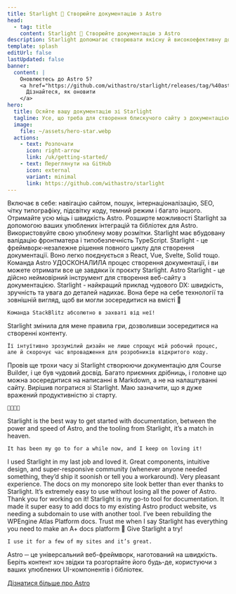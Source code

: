 ```yaml
---
title: Starlight 🌟 Створюйте документацію з Astro
head:
  - tag: title
    content: Starlight 🌟 Створюйте документацію з Astro
description: Starlight допомагає створювати якісну й високоефективну документацію за допомогою Astro.
template: splash
editUrl: false
lastUpdated: false
banner:
  content: |
    Оновлюєтесь до Astro 5?
    <a href="https://github.com/withastro/starlight/releases/tag/%40astrojs/starlight%400.30.0">
      Дізнайтеся, як оновити
    </a>
hero:
  title: Осяйте вашу документацію зі Starlight
  tagline: Усе, що треба для створення блискучого сайту з документацією. Швидко, доступно та без зайвих складнощів.
  image:
    file: ~/assets/hero-star.webp
  actions:
    - text: Розпочати
      icon: right-arrow
      link: /uk/getting-started/
    - text: Переглянути на GitHub
      icon: external
      variant: minimal
      link: https://github.com/withastro/starlight
---
```



<CardGrid stagger>
	<Card title="Документація, яка вражає" icon="open-book">
		Включає в себе: навігацію сайтом, пошук, інтернаціоналізацію, SEO, чітку
		типографіку, підсвітку коду, темний режим і багато іншого.
	</Card>
	<Card title="Працює на Astro" icon="rocket">
		Отримайте усю міць і швидкість Astro. Розширте можливості Starlight за
		допомогою ваших улюблених інтеграцій та бібліотек для Astro.
	</Card>
	<Card title="Markdown, Markdoc і MDX" icon="document">
		Використовуйте свою улюблену мову розмітки. Starlight має вбудовану
		валідацію фронтматера і типобезпечність TypeScript.
	</Card>
	<Card title="Використовуйте вже створені власні UI-компоненти" icon="puzzle">
		Starlight - це фреймворк-незалежне рішення повного циклу для створення документації. Воно легко поєднується з React, Vue, Svelte,
		Solid тощо.
	</Card>
</CardGrid>

<TestimonialGrid title="Що кажуть люди">
  <Testimonial
    name="Rachel"
    handle="rachelnabors"
    cite="https://twitter.com/astrodotbuild/status/1724934718745915558"
  >
    Команда Astro УДОСКОНАЛИЛА процес створення документації, і ви можете отримати все це завдяки їх проєкту Starlight.
  </Testimonial>
  <Testimonial
    name="Flavio"
    handle="flaviocopes"
    cite="https://twitter.com/flaviocopes/status/1738237658717905108"
  >
    Astro Starlight - це дійсно неймовірний інструмент для створення веб-сайту з документацією.
  </Testimonial>
  <Testimonial
    name="Tomek"
    handle="sulco"
    cite="https://twitter.com/sulco/status/1735610348730802342"
  >
    Starlight - найкращий приклад чудового DX: швидкість, зручність та
    увага до деталей надихає. Вона бере на себе технології та зовнішній вигляд,
    щоб ви могли зосередитися на вмісті 👏

    Команда StackBlitz абсолютно в захваті від неї!

  </Testimonial>
  <Testimonial
    name="Roberto"
    handle="RmeetsH"
    cite="https://twitter.com/RmeetsH/status/1735783992018760090"
  >
    Starlight змінила для мене правила гри, дозволивши зосередитися на створенні контенту.

    Її інтуїтивно зрозумілий дизайн не лише спрощує мій робочий процес, але й скорочує час впровадження для розробників відкритого коду.

  </Testimonial>
  <Testimonial
    name="Joel"
    handle="jhooks"
    cite="https://twitter.com/jhooks/status/1727405160547418405"
  >
	  Провів ще трохи часу зі Starlight створюючи документацію для Course Builder, і це був чудовий досвід. Багато приємних дрібниць, і головне що можна зосередитися на написанні в Markdown, а не на налаштуванні сайту.
  </Testimonial>
  <Testimonial
    name="Rick"
    handle="rick_viscomi"
    cite="https://twitter.com/rick_viscomi/status/1665867447910510593"
  >
    Вирішив погратися зі Starlight. Маю зазначити, що я дуже вражений продуктивністю зі старту.

    💯💯💯💯

  </Testimonial>
  <Testimonial
    name="Nicolas"
    handle="beaussan"
    cite="https://twitter.com/beaussan/status/1735625189583466893"
  >
    Starlight is the best way to get started with documentation, between the
    power and speed of Astro, and the tooling from Starlight, it’s a match in
    heaven.

    It has been my go to for a while now, and I keep on loving it!

  </Testimonial>
  <Testimonial
    name="Sylwia"
    handle="SylwiaVargas"
    cite="https://x.com/SylwiaVargas/status/1726556825741578286"
  >
    I used Starlight in my last job and loved it. Great components, intuitive
    design, and super-responsive community (whenever anyone needed something,
    they’d ship it soonish or tell you a workaround). Very pleasant experience.
  </Testimonial>
  <Testimonial
    name="Lou Cyx"
    handle="loucyx"
    cite="https://elk.zone/m.webtoo.ls/@loucyx@mastodon.social/111587380021362284"
  >
    The docs on my monorepo site look better than ever thanks to Starlight. It’s extremely easy to use without losing all the power of Astro. Thank you for working on it!
  </Testimonial>
  <Testimonial
    name="BowTiedWebReaper"
    handle="BowTiedWebReapr"
    cite="https://twitter.com/BowTiedWebReapr/status/1735633399501697517"
  >
    Starlight is my go-to tool for documentation. It made it super easy to add docs to my existing Astro product website, vs needing a subdomain to use with another tool.
  </Testimonial>
  <Testimonial
    name="Jeff"
    handle="J_Everhart383"
    cite="https://twitter.com/J_Everhart383/status/1691900590048292908"
  >
    I’ve been rebuilding the WPEngine Atlas Platform docs. Trust me when I say Starlight has everything you need to make an A+ docs platform&nbsp;🙌
  </Testimonial>
  <Testimonial
    name="Chloe"
    handle="solelychloe"
    cite="https://twitter.com/solelychloe/status/1695115277602628082"
  >
    Give Starlight a try!

    I use it for a few of my sites and it’s great.

  </Testimonial>
</TestimonialGrid>


<AboutAstro title="Подано">
Astro ─ це універсальний веб-фреймворк, наготований на швидкість.
Беріть контент хоч звідки та розгортайте його будь-де, користуючи з ваших улюблених UI-компонентів і бібліотек.

[Дізнатися більше про Astro](https://astro.build/)

</AboutAstro>
